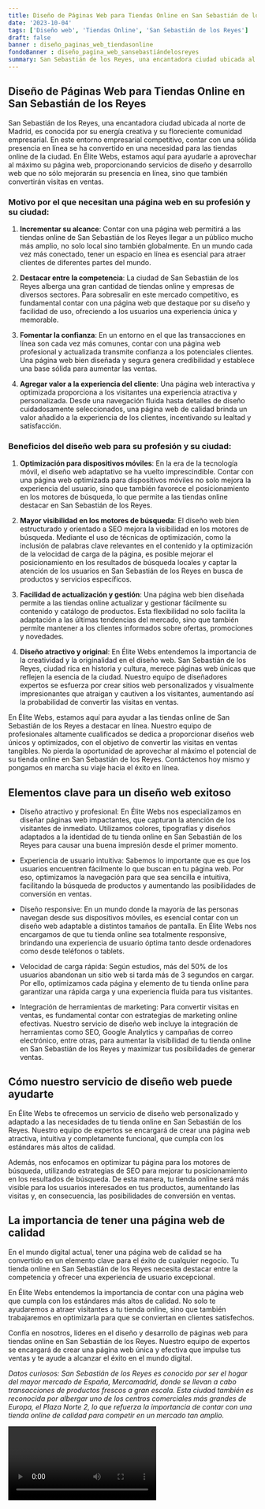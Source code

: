 ```yaml
---
title: Diseño de Páginas Web para Tiendas Online en San Sebastián de los Reyes
date: '2023-10-04'
tags: ['Diseño web', 'Tiendas Online', 'San Sebastián de los Reyes']
draft: false
banner : diseño_paginas_web_tiendasonline
fondoBanner : diseño_pagina_web_sansebastiándelosreyes
summary: San Sebastián de los Reyes, una encantadora ciudad ubicada al norte de Madrid, es conocida por su energía creativa y su floreciente comunidad empresarial. En este entorno empresarial competitivo, contar con una sólida presencia en línea se ha convertido en una necesidad para las tiendas online de la ciudad. En Élite Webs, estamos aquí para ayudarle a aprovechar al máximo su página web, proporcionando servicios de diseño y desarrollo web que no sólo mejorarán su presencia en línea, sino que también convertirán visitas en ventas.
---
```


## **Diseño de Páginas Web para Tiendas Online en San Sebastián de los Reyes**

San Sebastián de los Reyes, una encantadora ciudad ubicada al norte de Madrid, es conocida por su energía creativa y su floreciente comunidad empresarial. En este entorno empresarial competitivo, contar con una sólida presencia en línea se ha convertido en una necesidad para las tiendas online de la ciudad. En Élite Webs, estamos aquí para ayudarle a aprovechar al máximo su página web, proporcionando servicios de diseño y desarrollo web que no sólo mejorarán su presencia en línea, sino que también convertirán visitas en ventas.

### **Motivo por el que necesitan una página web en su profesión y su ciudad:**

1. **Incrementar su alcance**: Contar con una página web permitirá a las tiendas online de San Sebastián de los Reyes llegar a un público mucho más amplio, no solo local sino también globalmente. En un mundo cada vez más conectado, tener un espacio en línea es esencial para atraer clientes de diferentes partes del mundo.

2. **Destacar entre la competencia**: La ciudad de San Sebastián de los Reyes alberga una gran cantidad de tiendas online y empresas de diversos sectores. Para sobresalir en este mercado competitivo, es fundamental contar con una página web que destaque por su diseño y facilidad de uso, ofreciendo a los usuarios una experiencia única y memorable.

3. **Fomentar la confianza**: En un entorno en el que las transacciones en línea son cada vez más comunes, contar con una página web profesional y actualizada transmite confianza a los potenciales clientes. Una página web bien diseñada y segura genera credibilidad y establece una base sólida para aumentar las ventas.

4. **Agregar valor a la experiencia del cliente**: Una página web interactiva y optimizada proporciona a los visitantes una experiencia atractiva y personalizada. Desde una navegación fluida hasta detalles de diseño cuidadosamente seleccionados, una página web de calidad brinda un valor añadido a la experiencia de los clientes, incentivando su lealtad y satisfacción.

### **Beneficios del diseño web para su profesión y su ciudad:**

1. **Optimización para dispositivos móviles**: En la era de la tecnología móvil, el diseño web adaptativo se ha vuelto imprescindible. Contar con una página web optimizada para dispositivos móviles no solo mejora la experiencia del usuario, sino que también favorece el posicionamiento en los motores de búsqueda, lo que permite a las tiendas online destacar en San Sebastián de los Reyes.

2. **Mayor visibilidad en los motores de búsqueda**: El diseño web bien estructurado y orientado a SEO mejora la visibilidad en los motores de búsqueda. Mediante el uso de técnicas de optimización, como la inclusión de palabras clave relevantes en el contenido y la optimización de la velocidad de carga de la página, es posible mejorar el posicionamiento en los resultados de búsqueda locales y captar la atención de los usuarios en San Sebastián de los Reyes en busca de productos y servicios específicos.

3. **Facilidad de actualización y gestión**: Una página web bien diseñada permite a las tiendas online actualizar y gestionar fácilmente su contenido y catálogo de productos. Esta flexibilidad no solo facilita la adaptación a las últimas tendencias del mercado, sino que también permite mantener a los clientes informados sobre ofertas, promociones y novedades.

4. **Diseño atractivo y original**: En Élite Webs entendemos la importancia de la creatividad y la originalidad en el diseño web. San Sebastián de los Reyes, ciudad rica en historia y cultura, merece páginas web únicas que reflejen la esencia de la ciudad. Nuestro equipo de diseñadores expertos se esfuerza por crear sitios web personalizados y visualmente impresionantes que atraigan y cautiven a los visitantes, aumentando así la probabilidad de convertir las visitas en ventas.

En Élite Webs, estamos aquí para ayudar a las tiendas online de San Sebastián de los Reyes a destacar en línea. Nuestro equipo de profesionales altamente cualificados se dedica a proporcionar diseños web únicos y optimizados, con el objetivo de convertir las visitas en ventas tangibles. No pierda la oportunidad de aprovechar al máximo el potencial de su tienda online en San Sebastián de los Reyes. Contáctenos hoy mismo y pongamos en marcha su viaje hacia el éxito en línea.

<GifSeo />

<Cta />

## Elementos clave para un diseño web exitoso

- Diseño atractivo y profesional: En Élite Webs nos especializamos en diseñar páginas web impactantes, que capturan la atención de los visitantes de inmediato. Utilizamos colores, tipografías y diseños adaptados a la identidad de tu tienda online en San Sebastián de los Reyes para causar una buena impresión desde el primer momento.

- Experiencia de usuario intuitiva: Sabemos lo importante que es que los usuarios encuentren fácilmente lo que buscan en tu página web. Por eso, optimizamos la navegación para que sea sencilla e intuitiva, facilitando la búsqueda de productos y aumentando las posibilidades de conversión en ventas.

- Diseño responsive: En un mundo donde la mayoría de las personas navegan desde sus dispositivos móviles, es esencial contar con un diseño web adaptable a distintos tamaños de pantalla. En Élite Webs nos encargamos de que tu tienda online sea totalmente responsive, brindando una experiencia de usuario óptima tanto desde ordenadores como desde teléfonos o tablets.

- Velocidad de carga rápida: Según estudios, más del 50% de los usuarios abandonan un sitio web si tarda más de 3 segundos en cargar. Por ello, optimizamos cada página y elemento de tu tienda online para garantizar una rápida carga y una experiencia fluida para tus visitantes.

- Integración de herramientas de marketing: Para convertir visitas en ventas, es fundamental contar con estrategias de marketing online efectivas. Nuestro servicio de diseño web incluye la integración de herramientas como SEO, Google Analytics y campañas de correo electrónico, entre otras, para aumentar la visibilidad de tu tienda online en San Sebastián de los Reyes y maximizar tus posibilidades de generar ventas.

## Cómo nuestro servicio de diseño web puede ayudarte

En Élite Webs te ofrecemos un servicio de diseño web personalizado y adaptado a las necesidades de tu tienda online en San Sebastián de los Reyes. Nuestro equipo de expertos se encargará de crear una página web atractiva, intuitiva y completamente funcional, que cumpla con los estándares más altos de calidad.

Además, nos enfocamos en optimizar tu página para los motores de búsqueda, utilizando estrategias de SEO para mejorar tu posicionamiento en los resultados de búsqueda. De esta manera, tu tienda online será más visible para los usuarios interesados en tus productos, aumentando las visitas y, en consecuencia, las posibilidades de conversión en ventas.

## La importancia de tener una página web de calidad

En el mundo digital actual, tener una página web de calidad se ha convertido en un elemento clave para el éxito de cualquier negocio. Tu tienda online en San Sebastián de los Reyes necesita destacar entre la competencia y ofrecer una experiencia de usuario excepcional.

En Élite Webs entendemos la importancia de contar con una página web que cumpla con los estándares más altos de calidad. No solo te ayudaremos a atraer visitantes a tu tienda online, sino que también trabajaremos en optimizarla para que se conviertan en clientes satisfechos.

Confía en nosotros, líderes en el diseño y desarrollo de páginas web para tiendas online en San Sebastián de los Reyes. Nuestro equipo de expertos se encargará de crear una página web única y efectiva que impulse tus ventas y te ayude a alcanzar el éxito en el mundo digital.

*Datos curiosos: San Sebastián de los Reyes es conocido por ser el hogar del mayor mercado de España, Mercamadrid, donde se llevan a cabo transacciones de productos frescos a gran escala. Esta ciudad también es reconocida por albergar uno de los centros comerciales más grandes de Europa, el Plaza Norte 2, lo que refuerza la importancia de contar con una tienda online de calidad para competir en un mercado tan amplio.*

<Video />

<CtaBot job='Tiendas Online' city='San Sebastián de los Reyes'/>

<Gmaps query='San Sebastián de los Reyes+españa+maps' />